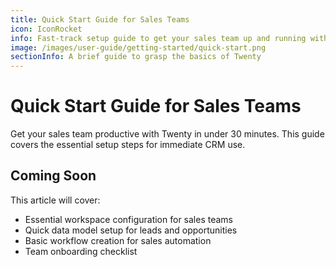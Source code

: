 ```yaml
---
title: Quick Start Guide for Sales Teams
icon: IconRocket
info: Fast-track setup guide to get your sales team up and running with Twenty in minutes.
image: /images/user-guide/getting-started/quick-start.png
sectionInfo: A brief guide to grasp the basics of Twenty
---
```


# Quick Start Guide for Sales Teams

Get your sales team productive with Twenty in under 30 minutes. This guide covers the essential setup steps for immediate CRM use.

## Coming Soon

This article will cover:
- Essential workspace configuration for sales teams
- Quick data model setup for leads and opportunities
- Basic workflow creation for sales automation
- Team onboarding checklist

<ArticleEditContent></ArticleEditContent>
